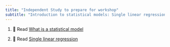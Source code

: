 ```yaml
---
title: "Independent Study to prepare for workshop"
subtitle: "Introduction to statistical models: Single linear regression"
---
```


1. 📖 Read [What is a statistical model](https://3mmarand.github.io/comp4biosci/what_statistical_model.html)

2. 📖 Read [Single linear regression](https://3mmarand.github.io/comp4biosci/single_linear_regression.html)




